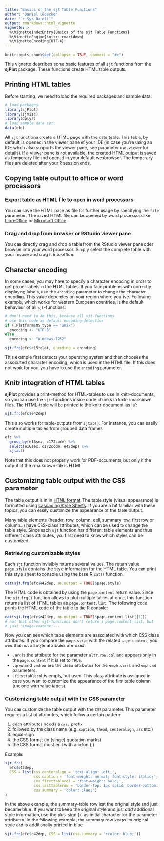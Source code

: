 ---
title: "Basics of the sjt Table Functions"
author: "Daniel Lüdecke"
date: "`r Sys.Date()`"
output: rmarkdown::html_vignette
vignette: >
  %\VignetteIndexEntry{Basics of the sjt Table Functions}
  %\VignetteEngine{knitr::rmarkdown}
  %\VignetteEncoding{UTF-8}
---

```{r echo = FALSE}
knitr::opts_chunk$set(collapse = TRUE, comment = "#>")
```


This vignette describes some basic features of all `sjt` functions from the **sjPlot** package. These functions create HTML table outputs.


## Printing HTML tables

Before starting, we need to load the required packages and sample data.

```{r, message=FALSE, warning=FALSE}
# load packages
library(sjPlot)
library(sjmisc)
library(dplyr)
# load sample data set.
data(efc)
```

All `sjt` functions create a HTML page with the data table. This table, by default, is opened in the viewer pane of your IDE (in case you're using an IDE which also supports the viewer pane, see parameter `use.viewer` for details). If a viewer pane is not available, the created HTML output is saved as temporary file and opened in your default webbrowser. The temporary files are deleted after your R session ends.

## Copying table output to office or word processors

### Export table as HTML file to open in word processors

You can save the HTML page as file for further usage by specifying the `file` parameter. The saved HTML file can be opened by word processors like [LibreOffice](http://www.libreoffice.org) or [Microsoft Office](http://office.microsoft.com).

### Drag and drop from browser or RStudio viewer pane

You can directly drag and drop a table from the RStudio viewer pane oder browser into your word processor. Simply select the complete table with your mouse and drag it into office.

## Character encoding

In some cases, you may have to specify a character encoding in order to get proper labels in the HTML tables. If you face problems with correctly displaying labels, use the `encoding` parameter to change the character encoding. This value dependes on your region where you live. Following example, which works for western European countries, is the default behaviour of all `sjt`-functions:

```{r eval=FALSE}
# don't need to do this, because all sjt-functions
# use this code as default encoding-detection
if (.Platform$OS.type == "unix") 
  encoding <- "UTF-8" 
else 
  encoding <- "Windows-1252"

sjt.frq(efc$e15relat, encoding = encoding)
```

This example first detects your operating system and then chooses the associated character encoding, which is used in the HTML file. If this does not work for you, you have to use the `encoding` parameter.

## Knitr integration of HTML tables

**sjPlot** provides a print-method for HTML-tables to use in knitr-documents, so you can use the `sjt`-functions inside code chunks in knitr-rmarkdown files. The HTML-table will be printed to the knitr-document 'as is':

```{r}
sjt.frq(efc$e42dep)
```

This also works for table-outputs from `sjtab()`. For instance, you can easily create multiple tables from grouped data frames.

```{r}
efc %>% 
  group_by(e16sex, c172code) %>% 
  select(e16sex, c172code, e42dep) %>% 
  sjtab()
```

Note that this does not properly work for PDF-documents, but only if the output of the rmarkdown-file is HTML.

## Customizing table output with the CSS parameter

The table output is in in [HTML format](http://en.wikipedia.org/wiki/HTML). The table style (visual appearance) is formatted using [Cascading Style Sheets](http://en.wikipedia.org/wiki/Cascading_Style_Sheets). If you are a bit familiar with these topics, you can easily customize the appearance of the table output.

Many table elements (header, row, column, cell, summary row, first row or column...) have CSS-class attributes, which can be used to change the table style. Since each `sjt` function has different table elements and thus different class attributes, you first need to know which styles can be customized.

### Retrieving customizable styles

Each `sjt` function invisibly returns several values. The return value `page.style` contains the style information for the HTML table. You can print this style sheet to console using the base R `cat()` function:

```{r eval=TRUE, warning=FALSE}
cat(sjt.frq(efc$e42dep, no.output = TRUE)$page.style)
```

The HTML code is obtained by using the `page.content` return value. Since the `sjt.frq()` function allows to plot multiple tables at once, this function returns a list of HTML tables as `page.content.list`. The following code prints the HTML code of the table to the R console:

```{r eval=TRUE, warning=FALSE}
cat(sjt.frq(efc$e42dep, no.output = TRUE)$page.content.list[[1]])
# not that other sjt-functions don't return a page.content-list, but
# just '$page.content'...
```

Now you can see which table elements are associated with which CSS class attributes. If you compare the `page.style` with the related `page.content`, you see that not all style attributes are used:

* `.arc` is the attribute for the parameter `altr.row.col` and appears only in the `page.content` if it is set to `TRUE`.
* `.qrow` and `.mdrow` are the class attributes for the `emph.quart` and `emph.md` parameters.
* `.firsttablecol` is empty, but used. This class attribute is assigned in case you want to customize the appearance of the first table column (the one with value labels).

### Customizing table output with the CSS parameter

You can customize the table output with the `CSS` parameter. This parameter requires a list of attributes, which follow a certain pattern:

1. each attributes needs a `css.` prefix
2. followed by the class name (e.g. `caption`, `thead`, `centeralign`, `arc` etc.)
3. equal-sign
4. the CSS format (in (single) quotation marks)
5. the CSS format must end with a colon (;)

Example:
```{r }
sjt.frq(
  efc$e42dep, 
  CSS = list(css.centeralign = 'text-align: left;', 
             css.caption = 'font-weight: normal; font-style: italic;', 
             css.firsttablecol = 'font-weight: bold;', 
             css.lasttablerow = 'border-top: 1px solid; border-bottom: none;', 
             css.summary = 'color: blue;')
)
```

In the above example, the summary-table row lost the original style and just became blue. If you want to keep the original style and just *add* additional style information, use the plus-sign (`+`) as initial character for the parameter attributes. In the following example, the summary row keeps its original style and is additionally printed in blue:

```{r }
sjt.frq(efc$e42dep, CSS = list(css.summary = '+color: blue;'))
```

